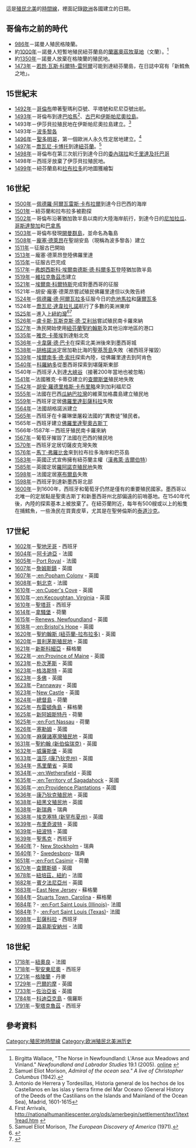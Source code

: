 {{Link style|time=2015-12-11T03:12:10+00:00}}
這是[[殖民|殖民]][[北美|北美]]的[[時間線|時間線]]，裡面記錄[[歐洲|歐洲]]各國建立的日期。

== 哥倫布之前的時代 ==
* [[986年|986年]]－諾曼人殖民格陵蘭。
* 約[[1000年|1000年]]－諾曼人短暫地殖民紐芬蘭島的[[蘭塞奧茲牧草地|蘭塞奧茲牧草地]]（文蘭）。<ref>Birgitta Wallace,  "The Norse in Newfoundland: L'Anse aux Meadows and Vinland." ''Newfoundland and Labrador Studies'' 19.1 (2005). [http://journals.hil.unb.ca/index.php/NFLDS/article/viewArticle/140/236 online] {{Wayback|url=http://journals.hil.unb.ca/index.php/NFLDS/article/viewArticle/140/236 |date=20140519004819 }}</ref>
* 約[[1350年|1350年]]－諾曼人放棄在格陵蘭的殖民地。
* [[1473年|1473年]]－[[若昂·瓦斯·科爾特-雷阿爾|若昂·瓦斯·科爾特-雷阿爾]]可能到達紐芬蘭島，在日誌中寫有「新鱈魚之地」。

== 15世紀末 ==
* [[1492年|1492年]]－[[克里斯托弗·哥倫布|哥倫布]]帶著聖瑪利亞號、平塔號和尼尼亞號出航。
* [[1493年|1493年]]－哥倫布到達[[巴哈馬#歷史|巴哈馬]]<ref>Samuel Eliot Morison, ''Admiral of the ocean sea." A live of Christopher Columbus'' (1942).</ref>、[[古巴|古巴]]和[[伊斯帕尼奧拉島|伊斯帕尼奧拉島]]。
* 1493年－伊莎貝拉殖民地在伊斯帕尼奧拉島建立。<ref>Antonio de Herrera y Tordesillas, Historia general de los hechos de los Castellanos en las islas y tierra firme del Mar Oceano (General History of the Deeds of the Castilians on the Islands and Mainland of the Ocean Sea), Madrid, 1601-1615</ref>
* 1493年－[[波多黎各|波多黎各]]
* [[1496年|1496年]]－[[聖多明哥|聖多明哥]]，第一個歐洲人永久性定居地建立。<ref>First Arrivals, http://nationalhumanitiescenter.org/pds/amerbegin/settlement/text1/text1read.htm {{Wayback|url=http://nationalhumanitiescenter.org/pds/amerbegin/settlement/text1/text1read.htm |date=20191122110151 }}</ref>
* [[1497年|1497年]]－[[喬瓦尼·卡博托|喬瓦尼·卡博托]]到達[[紐芬蘭|紐芬蘭]]。<ref>Samuel Eliot  Morison, ''The European Discovery of America'' (1971).</ref>
* [[1498年|1498年]]－哥倫布在第三次航行到達今日的[[委內瑞拉|委內瑞拉]]和[[千里達及托巴哥|千里達及托巴哥]]
* 1498年－西班牙放棄了伊莎貝拉殖民地。
* [[1499年|1499年]]－紐芬蘭島和[[拉布拉多|拉布拉多]]的地圖獲繪製

== 16世紀 ==
* [[1500年|1500年]]－[[佩德羅·阿爾瓦雷斯·卡布拉爾|佩德羅·阿爾瓦雷斯·卡布拉爾]]到達今日巴西的海岸
* [[1501年|1501年]]－紐芬蘭和拉布拉多被勘探
* [[1502年|1502年]]－哥倫布沿著猶加敦半島以南的大陸海岸航行，到達今日的[[尼加拉瓜|尼加拉瓜]]、[[哥斯達黎加|哥斯達黎加]]和[[巴拿馬|巴拿馬]]
* [[1503年|1503年]]－哥倫布發現[[開曼群島|開曼群島]]，並命名為龜島
* [[1508年|1508年]]－[[胡安·龐塞·德萊昂|龐塞·德萊昂]]在聖胡安島（現稱為波多黎各）建立{{le|卡帕拉遺址|Caparra Archaeological Site|卡帕拉}}
* [[1511年|1511年]]－征服古巴開始
* [[1513年|1513年]]－龐塞·德萊昂登陸佛羅里達
* [[1515年|1515年]]－征服古巴完成
* [[1517年|1517年]]－[[弗朗西斯科·埃爾南德斯·德·科爾多瓦_(尤卡坦征服者)|弗朗西斯科·埃爾南德斯·德·科爾多瓦]]登陸猶加敦半島
* [[1519年|1519年]]－[[維拉克魯茲市|維拉克魯茲市]]建立
* [[1521年|1521年]]－[[埃爾南·科爾特斯|埃爾南·科爾特斯]]完成對墨西哥的征服
* 1521年－胡安·龐塞·德萊昂嘗試殖民佛羅里達但以失敗告終
* [[1524年|1524年]]－[[佩德羅·德·阿爾瓦拉多|佩德羅·德·阿爾瓦拉多]]征服今日的[[危地馬拉|危地馬拉]]和[[薩爾瓦多|薩爾瓦多]]
* 1524年－[[喬瓦尼·達韋拉扎諾|喬瓦尼·達韋拉扎諾]]航行了多數的美洲東岸
* [[1525年|1525年]]－{{le|埃斯皮昂·戈麦斯|Estêvão Gomes}}進入[[上紐約灣|上紐約灣]]<ref name=dcb>{{Cite web | last =  | first =  | title = GOMES, ESTEVÃO - Dictionary of Canadian Biography Online | url = http://www.biographi.ca/009004-119.01-e.php?BioId=34383 | publisher =  | date =  | accessdate = 18 March 2012 | archive-date = 2013-02-03 | archive-url = https://web.archive.org/web/20130203182233/http://www.biographi.ca/009004-119.01-e.php?BioId=34383 | dead-url = no }}</ref><ref name="Hunter2010">{{cite book|author=Douglas Hunter|title=Half Moon: Henry Hudson and the Voyage That Redrew the Map of the New World|url=https://books.google.com/books?id=kMykb1AbSHsC&pg=PA136|accessdate=18 March 2012|date=31 August 2010|publisher=Bloomsbury Publishing USA|isbn=978-1-60819-098-0|page=136|archive-date=2014-01-02|archive-url=https://web.archive.org/web/20140102071933/http://books.google.com/books?id=kMykb1AbSHsC&pg=PA136|dead-url=no}}</ref>
* [[1526年|1526年]]－[[盧卡斯·瓦斯克斯·德·艾利翁|盧卡斯·瓦斯克斯·德·艾利翁]]嘗試殖民南卡羅來納
* [[1527年|1527年]]－漁民開始使用[[聖約翰斯_(紐芬蘭-拉布拉多)|紐芬蘭聖約翰斯]]及其他沿岸地區的港口
* [[1535年|1535年]]－[[雅克·卡蒂埃|雅克·卡蒂埃]]到達魁北克
* [[1536年|1536年]]－[[阿爾瓦·努涅斯·卡韋薩·德·巴卡|卡韋薩·德·巴卡]]在探索北美洲後來到墨西哥城
* [[1538年|1538年]]－[[胡格諾派|胡格諾派]]定居加勒比海的[[聖基茨島|聖基茨島]]失敗（被西班牙摧毀）
* [[1539年|1539年]]－[[埃爾南多·德·索托|埃爾南多·德·索托]]探索內陸，從佛羅里達去到阿肯色
* [[1540年|1540年]]－[[弗朗西斯科·巴斯克斯·德·科羅納多|科羅納多]]從墨西哥探索到堪薩斯東部
* 1540年－西班牙人到達[[大峽谷|大峽谷]]（接著200年當地也被忽略）
* [[1541年|1541年]]－法國雅克·卡蒂亞建立的[[查爾斯堡|查爾斯堡]]殖民地失敗
* [[1542年|1542年]]－[[胡安·羅德里格斯·卡布里略|胡安·羅德里格斯·卡布里略]]來到加利福尼亞
* [[1555年|1555年]]－法國在巴西[[瓜納巴拉灣|瓜納巴拉灣]]的維萊加格農島建立殖民地
* [[1559年|1559年]]－西班牙定居[[彭薩科拉_(佛羅里達州)|佛羅里達彭薩科拉]]失敗
* [[1564年|1564年]]－法國胡格諾派建立{{le|卡羅琳堡|Fort Caroline}}
* [[1565年|1565年]]－西班牙在卡羅琳堡屠殺法國的“異教徒”殖民者。
* 1565年－西班牙建立[[聖奧古斯丁_(佛羅里達州)|佛羅里達聖奧古斯丁]]
* 1566年-1587年－西班牙殖民南卡羅來納
* [[1567年|1567年]]－葡萄牙摧毀了法國在巴西的殖民地
* [[1570年|1570年]]－西班牙定居切薩皮克灣失敗
* [[1576年|1576年]]－[[馬丁·弗羅比舍|馬丁·弗羅比舍]]來到拉布拉多海岸和巴芬島
* [[1583年|1583年]]－英國正式宣佈擁有紐芬蘭主權（[[漢弗萊·吉爾伯特|漢弗萊·吉爾伯特]]）
* [[1585年|1585年]]－英國定居[[羅阿諾克殖民地|羅阿諾克殖民地]]失敗
* [[1598年|1598年]]－法國定居[[塞布爾島_(加拿大)|塞布爾島]]失敗
* [[1598年|1598年]]－西班牙到達新墨西哥北部
* [[1600年|1600年]]－到1600年，西班牙和葡萄牙仍然是僅有的重要殖民國家。墨西哥以北唯一的定居點是聖奧古斯丁和新墨西哥州北部偏遠的前哨基地。在1540年代後，內陸的探索基本上被放棄了。在紐芬蘭附近，每年有500艘或以上的船隻在捕鱈魚，一些漁民在買賣皮草，尤其是在聖勞倫斯的[[泰道沙克|泰道沙克]]。

== 17世紀 ==
* [[1602年|1602年]]－[[聖地牙哥_(加利福尼亞州)|聖地牙哥]] - 西班牙
* [[1604年|1604年]]－[[阿卡迪亞_(加拿大)|阿卡迪亞]] - 法國
* [[1605年|1605年]]－[[:en:Port_Royal,_Nova_Scotia|Port Royal]] - 法國
* [[1607年|1607年]]－[[:en:Jamestown_Settlement|詹姆斯鎮]] - 英國
* [[1607年|1607年]]－[[:en:Popham_Colony|:en:Popham Colony]] - 英國
* [[1608年|1608年]]－[[魁北克|魁北克]] - 法國
* [[1610年|1610年]]－[[:en:Cuper's_Cove|:en:Cuper's Cove]] - 英國
* [[1610年|1610年]]－[[:en:Kecoughtan,_Virginia|:en:Kecoughtan, Virginia]] - 英國
* [[1610年|1610年]]－[[聖塔菲_(新墨西哥州)|聖塔菲]] - 西班牙
* [[1614年|1614年]]－[[拿騷堡_(諾斯河)|拿騷堡]] - 荷蘭
* [[1615年|1615年]]－[[:en:Renews,_Newfoundland_and_Labrador|Renews, Newfoundland]] - 英國
* [[1618年|1618年]]－[[:en:Bristol's_Hope|:en:Bristol's Hope]] - 英國
* [[1620年|1620年]]－[[聖約翰斯_(紐芬蘭-拉布拉多)|聖約翰斯 (紐芬蘭-拉布拉多)]] - 英國
* [[1620年|1620年]]－[[普利茅斯殖民地|普利茅斯殖民地]] - 英國
* [[1621年|1621年]]－[[新斯科細亞|新斯科細亞]] - 蘇格蘭
* [[1622年|1622年]]－[[:en:Province_of_Maine|:en:Province of Maine]] - 英國
* [[1623年|1623年]]－[[朴次茅斯_(新罕布夏州)|朴次茅斯]] - 英國
* [[1623年|1623年]]－[[格洛斯特_(麻薩諸塞州)|格洛斯特]] - 英國
* [[1623年|1623年]]－[[多佛_(新罕布夏州)|多佛]] - 英國
* [[1623年|1623年]]－[[:en:Rye,_New_Hampshire|Pannaway]] - 英國
* [[1623年|1623年]]－[[:en:New_Castle,_New_Hampshire|New Castle]] - 英國
* [[1624年|1624年]]－[[總督島|總督島]] - 荷蘭
* [[1625年|1625年]]－[[布雷頓角島|布雷頓角島]] - 蘇格蘭
* [[1625年|1625年]]－[[新阿姆斯特丹|新阿姆斯特丹]] - 荷蘭
* [[1625年|1625年]]－[[:en:Fort_Nassau|:en:Fort Nassau]] - 荷蘭
* [[1626年|1626年]]－[[塞勒姆_(麻薩諸塞州)|塞勒姆]] - 英國
* [[1630年|1630年]]－[[麻薩諸塞灣殖民地|麻薩諸塞灣殖民地]] - 英國
* [[1631年|1631年]]－[[聖約翰_(新伯倫瑞克)|聖約翰 (新伯倫瑞克)]] - 英國
* [[1632年|1632年]]－[[威廉斯堡_(維吉尼亞州)|威廉斯堡]] - 英國
* [[1633年|1633年]]－[[溫莎_(康乃狄克州)|溫莎 (康乃狄克州)]] - 英國
* [[1634年|1634年]]－[[馬里蘭省|馬里蘭省]] - 英國
* [[1634年|1634年]]－[[:en:Wethersfield|:en:Wethersfield]] - 英國 
* [[1635年|1635年]]－[[:en:Territory_of_Sagadahock|:en:Territory of Sagadahock]] - 英國
* [[1636年|1636年]]－[[:en:Providence_Plantations|:en:Providence Plantations]] - 英國
* [[1636年|1636年]]－[[康乃狄克殖民地|康乃狄克殖民地]] - 英國
* [[1638年|1638年]]－[[紐黑文殖民地|紐黑文殖民地]] - 英國
* [[1638年|1638年]]－[[新瑞典|新瑞典]] - 瑞典
* [[1638年|1638年]]－[[埃克塞特_(新罕布夏州)|埃克塞特 (新罕布夏州)]] - 英國
* [[1639年|1639年]]－[[布里奇波特|布里奇波特]] - 英國
* [[1639年|1639年]]－[[紐波特_(羅得島州)|紐波特]] - 英國
* [[1639年|1639年]]－[[聖馬克_(佛羅里達州)|聖馬克]] - 西班牙
* [[1640年|1640年]]？- [[:en:Bridgeport,_New_Jersey|New Stockholm]] - 瑞典
* [[1640年|1640年]]？- [[:en:Swedesboro,_New_Jersey|Swedesboro]]- 瑞典
* [[1651年|1651年]]－[[:en:Fort_Casimir|:en:Fort Casimir]] - 荷蘭
* [[1670年|1670年]]－[[查爾斯頓_(南卡羅萊那州)|查爾斯頓]] - 英國
* [[1678年|1678年]]－[[:en:New_Paltz,_New_York|紐培茲，紐約]] - 法國
* [[1682年|1682年]]－[[賓夕法尼亞州|賓夕法尼亞州]] - 英國
* [[1683年|1683年]]－[[:en:Scottish_colonization_of_the_Americas#East_New_Jersey_-_1683|East New Jersey]] - 蘇格蘭
* [[1684年|1684年]]－[[:en:Scottish_colonization_of_the_Americas#Stuarts_Town.2C_Carolina_-_1684|Stuarts Town, Carolina]] - 蘇格蘭
* [[1684年|1684年]]？- [[:en:Fort_Saint_Louis_(Illinois)|:en:Fort Saint Louis (Illinois)]]- 法國
* [[1684年|1684年]]？- [[:en:Fort_Saint_Louis_(Texas)|:en:Fort Saint Louis (Texas)]]- 法國
* [[1698年|1698年]]－[[彭薩科拉|彭薩科拉]] - 西班牙
* [[1699年|1699年]]－[[路易斯安納州|路易斯安納州]] - 法國

== 18世紀 ==
* [[1718年|1718年]]－[[紐奧良|紐奧良]] - 法國
* [[1718年|1718年]]－[[聖安東尼奧_(德克薩斯州)|聖安東尼奧]] - 西班牙
* [[1721年|1721年]]－[[格陵蘭|格陵蘭]] - 丹麥
* [[1729年|1729年]]－[[巴爾的摩|巴爾的摩]] - 英國
* [[1733年|1733年]]－[[佐治亞省|佐治亞省]] - 英國
* [[1784年|1784年]]－[[科迪亞克島|科迪亞克島]] - 俄羅斯
* [[1791年|1791年]]－[[聖塔克魯茲_(加利福尼亞州)|聖塔克魯茲]] - 西班牙

==參考資料==
{{Reflist}}

[[Category:殖民地時間線|Category:殖民地時間線]]
[[Category:欧洲殖民北美洲历史|Category:欧洲殖民北美洲历史]]